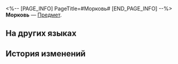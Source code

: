 <%-- [PAGE_INFO]
PageTitle=#Морковь#
[END_PAGE_INFO] --%>
{{Предмет Инфобокс
|id          = 260016
|Изображение = Предмет Морковь.png
|Тип         = 
|Инвентарь   = 
|Редкость    = 2
|Эффект      = 
|Описание    = Обычный ингредиент: фрукты и овощи для приготовления блюд.
|Источник1   = [[Урожай]]
}}
{{Описание|Говорят, морковь поддерживает зрение и предотвращает ночную слепоту. Именно поэтому она весьма популярна в тёмном Меморном лабиринте.}}
'''Морковь''' — [[Предмет]].

==На других языках==
{{На других языках
|en   = Carrot
|zhs  = 胡萝卜
|zht  = 胡蘿蔔
|ja   = ニンジン
|ko   = 당근
|es   = Zanahoria
|fr   = Carotte
|ru   = Морковь
|th   = แคร์รอต
|vi   = Cà Rốt
|de   = Karotte
|id   = Wortel
|pt   = Cenoura
}}

==История изменений==
{{История изменений|3.5}}
